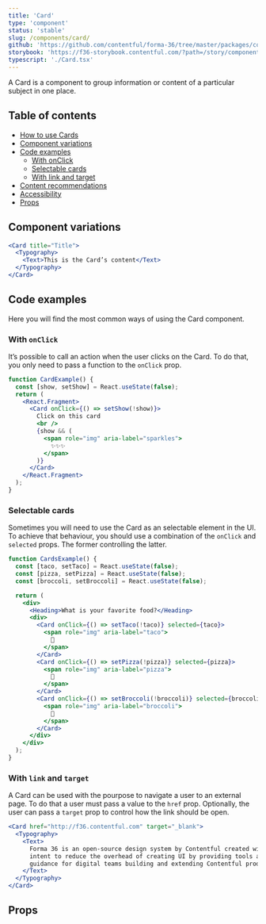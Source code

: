 ```yaml
---
title: 'Card'
type: 'component'
status: 'stable'
slug: /components/card/
github: 'https://github.com/contentful/forma-36/tree/master/packages/components/card/src/card'
storybook: 'https://f36-storybook.contentful.com/?path=/story/components-card--default'
typescript: './Card.tsx'
---
```


A Card is a component to group information or content of a particular subject in one place.

## Table of contents

- [How to use Cards](#how-to-use-buttons)
- [Component variations](#component-variations)
- [Code examples](#code-examples)
  - [With onClick](#with-onclick)
  - [Selectable cards](#selectable-cards)
  - [With link and target](#with-link-and-target)
- [Content recommendations](#content-recommendations)
- [Accessibility](#accessibility)
- [Props](#props)

## Component variations

```jsx
<Card title="Title">
  <Typography>
    <Text>This is the Card’s content</Text>
  </Typography>
</Card>
```

## Code examples

Here you will find the most common ways of using the Card component.

### With `onClick`

It’s possible to call an action when the user clicks on the Card. To do that, you only need to pass a function to the `onClick` prop.

```jsx
function CardExample() {
  const [show, setShow] = React.useState(false);
  return (
    <React.Fragment>
      <Card onClick={() => setShow(!show)}>
        Click on this card
        <br />
        {show && (
          <span role="img" aria-label="sparkles">
            ✨✨✨
          </span>
        )}
      </Card>
    </React.Fragment>
  );
}
```

### Selectable cards

Sometimes you will need to use the Card as an selectable element in the UI. To achieve that behaviour,
you should use a combination of the `onClick` and `selected` props. The former controlling the latter.

```jsx
function CardsExample() {
  const [taco, setTaco] = React.useState(false);
  const [pizza, setPizza] = React.useState(false);
  const [broccoli, setBroccoli] = React.useState(false);

  return (
    <div>
      <Heading>What is your favorite food?</Heading>
      <div>
        <Card onClick={() => setTaco(!taco)} selected={taco}>
          <span role="img" aria-label="taco">
            🌮
          </span>
        </Card>
        <Card onClick={() => setPizza(!pizza)} selected={pizza}>
          <span role="img" aria-label="pizza">
            🍕
          </span>
        </Card>
        <Card onClick={() => setBroccoli(!broccoli)} selected={broccoli}>
          <span role="img" aria-label="broccoli">
            🥦
          </span>
        </Card>
      </div>
    </div>
  );
}
```

### With `link` and `target`

A Card can be used with the pourpose to navigate a user to an external page. To do that a user must pass a value to the `href` prop.
Optionally, the user can pass a `target` prop to control how the link should be open.

```jsx
<Card href="http://f36.contentful.com" target="_blank">
  <Typography>
    <Text>
      Forma 36 is an open-source design system by Contentful created with the
      intent to reduce the overhead of creating UI by providing tools and
      guidance for digital teams building and extending Contentful products.
    </Text>
  </Typography>
</Card>
```

## Props


<Props of="Card" />
